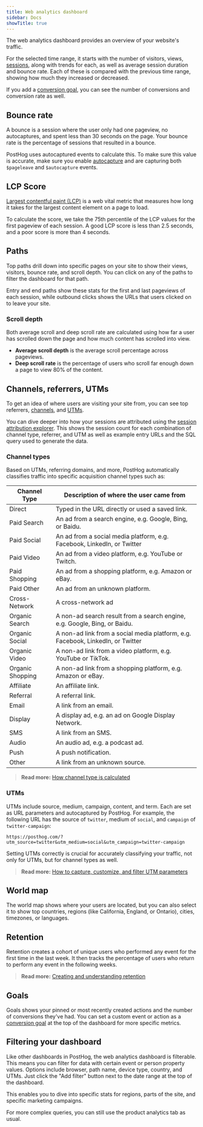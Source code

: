 ```yaml
---
title: Web analytics dashboard
sidebar: Docs
showTitle: true
---
```


The web analytics dashboard provides an overview of your website's traffic. 

For the selected time range, it starts with the number of visitors, views, [sessions](/docs/data/sessions), along with trends for each, as well as average session duration and bounce rate. Each of these is compared with the previous time range, showing how much they increased or decreased.

<ProductScreenshot
  imageLight = "https://res.cloudinary.com/dmukukwp6/image/upload/web_analytics_top_light_mode_2024_10_be53cf5325.png"
  imageDark = "https://res.cloudinary.com/dmukukwp6/image/upload/web_analytics_top_dark_mode_2024_10_6aa6dc9aeb.png"
  alt="Web analytics dashboard" 
  classes="rounded"
/>

If you add a [conversion goal](/docs/web-analytics/conversion-goals), you can see the number of conversions and conversion rate as well.

## Bounce rate

A bounce is a session where the user only had one pageview, no autocaptures, and spent less than 30 seconds on the page. Your bounce rate is the percentage of sessions that resulted in a bounce.

PostHog uses autocaptured events to calculate this. To make sure this value is accurate, make sure you enable [autocapture](/docs/product-analytics/autocapture) and are capturing both `$pageleave` and `$autocapture` events.

## LCP Score

[Largest contentful paint (LCP)](https://web.dev/articles/lcp) is a web vital metric that measures how long it takes for the largest content element on a page to load. 

To calculate the score, we take the 75th percentile of the LCP values for the first pageview of each session. A good LCP score is less than 2.5 seconds, and a poor score is more than 4 seconds.

## Paths

Top paths drill down into specific pages on your site to show their views, visitors, bounce rate, and scroll depth. You can click on any of the paths to filter the dashboard for that path.

<ProductScreenshot
  imageLight = "https://res.cloudinary.com/dmukukwp6/image/upload/v1711580005/posthog.com/contents/images/docs/web-analytics/dashboard/paths-light.png" 
  imageDark = "https://res.cloudinary.com/dmukukwp6/image/upload/v1711580004/posthog.com/contents/images/docs/web-analytics/dashboard/paths-dark.png"
  alt="Web analytics dashboard" 
  classes="rounded"
/>

Entry and end paths show these stats for the first and last pageviews of each session, while outbound clicks shows the URLs that users clicked on to leave your site.

### Scroll depth

Both average scroll and deep scroll rate are calculated using how far a user has scrolled down the page and how much content has scrolled into view.

- **Average scroll depth** is the average scroll percentage across pageviews.
- **Deep scroll rate** is the percentage of users who scroll far enough down a page to view 80% of the content.

## Channels, referrers, UTMs

To get an idea of where users are visiting your site from, you can see top referrers, [channels](/docs/data/channel-type), and [UTMs](/docs/data/utm-segmentation).

<ProductScreenshot
  imageLight = "https://res.cloudinary.com/dmukukwp6/image/upload/v1711580002/posthog.com/contents/images/docs/web-analytics/dashboard/referrers-light.png" 
  imageDark = "https://res.cloudinary.com/dmukukwp6/image/upload/v1711580002/posthog.com/contents/images/docs/web-analytics/dashboard/referrers-dark.png"
  alt="Web analytics referrers" 
  classes="rounded"
/>

You can dive deeper into how your sessions are attributed using the [session attribution explorer](https://us.posthog.com/web/session-attribution-explorer). This shows the session count for each combination of channel type, referrer, and UTM as well as example entry URLs and the SQL query used to generate the data.

### Channel types

Based on UTMs, referring domains, and more, PostHog automatically classifies traffic into specific acquisition channel types such as:

| Channel Type     | Description of where the user came from                                         |
|------------------|---------------------------------------------------------------------------------|
| Direct           | Typed in the URL directly or used a saved link.                                 |
| Paid Search      | An ad from a search engine, e.g. Google, Bing, or Baidu.                        |
| Paid Social      | An ad from a social media platform, e.g. Facebook, LinkedIn, or Twitter         |
| Paid Video       | An ad from a video platform, e.g. YouTube or Twitch.                            |
| Paid Shopping    | An ad from a shopping platform, e.g. Amazon or eBay.                            |
| Paid Other       | An ad from an unknown platform.                                                 |
| Cross-Network    | A cross-network ad                                                              |
| Organic Search   | A non-ad search result from a search engine, e.g. Google, Bing, or Baidu.       |
| Organic Social   | A non-ad link from a social media platform, e.g. Facebook, LinkedIn, or Twitter |
| Organic Video    | A non-ad link from a video platform, e.g. YouTube or TikTok.                    |
| Organic Shopping | A non-ad link from a shopping platform, e.g. Amazon or eBay.                    |
| Affiliate        | An affiliate link.                                                              |
| Referral         | A referral link.                                                                |
| Email            | A link from an email.                                                           |
| Display          | A display ad, e.g. an ad on Google Display Network.                             |
| SMS              | A link from an SMS.                                                             |
| Audio            | An audio ad, e.g. a podcast ad.                                                 |
| Push             | A push notification.                                                            |
| Other            | A link from an unknown source.                                                  |

<ProductScreenshot
  imageLight = "https://res.cloudinary.com/dmukukwp6/image/upload/v1711580001/posthog.com/contents/images/docs/web-analytics/dashboard/channels-light.png" 
  imageDark = "https://res.cloudinary.com/dmukukwp6/image/upload/v1711580003/posthog.com/contents/images/docs/web-analytics/dashboard/channels-dark.png"
  alt="Web analytics channel types" 
  classes="rounded"
/>

> **Read more:** [How channel type is calculated](/docs/data/channel-type)

### UTMs

UTMs include source, medium, campaign, content, and term. Each are set as URL parameters and autocaptured by PostHog. For example, the following URL has the source of `twitter`, medium of `social`, and `campaign` of `twitter-campaign`:

`https://posthog.com/?utm_source=twitter&utm_medium=social&utm_campaign=twitter-campaign`

Setting UTMs correctly is crucial for accurately classifying your traffic, not only for UTMs, but for channel types as well. 

> **Read more:** [How to capture, customize, and filter UTM parameters](/docs/data/utm-segmentation)

## World map

The world map shows where your users are located, but you can also select it to show top countries, regions (like California, England, or Ontario), cities, timezones, or languages.

<ProductScreenshot
  imageLight = "https://res.cloudinary.com/dmukukwp6/image/upload/v1711579999/posthog.com/contents/images/docs/web-analytics/dashboard/regions-light.png" 
  imageDark = "https://res.cloudinary.com/dmukukwp6/image/upload/v1711580000/posthog.com/contents/images/docs/web-analytics/dashboard/regions-dark.png"
  alt="Web analytics regions" 
  classes="rounded"
/>

## Retention

Retention creates a cohort of unique users who performed any event for the first time in the last week. It then tracks the percentage of users who return to perform any event in the following weeks. 

<ProductScreenshot
  imageLight = "https://res.cloudinary.com/dmukukwp6/image/upload/v1711579998/posthog.com/contents/images/docs/web-analytics/dashboard/retention-light.png" 
  imageDark = "https://res.cloudinary.com/dmukukwp6/image/upload/v1711579997/posthog.com/contents/images/docs/web-analytics/dashboard/retention-dark.png"
  alt="Web analytics retention" 
  classes="rounded"
/>

> **Read more:** [Creating and understanding retention](/docs/product-analytics/retention)

## Goals

Goals shows your pinned or most recently created actions and the number of conversions they've had. You can set a custom event or action as a [conversion goal](/docs/web-analytics/conversion-goals) at the top of the dashboard for more specific metrics.

<ProductScreenshot
  imageLight = "https://res.cloudinary.com/dmukukwp6/image/upload/Clean_Shot_2024_11_06_at_16_03_42_2x_bb31331709.png" 
  imageDark = "https://res.cloudinary.com/dmukukwp6/image/upload/Clean_Shot_2024_11_06_at_16_03_56_2x_c46b405ffa.png"
  alt="Web analytics goals" 
  classes="rounded"
/>

## Filtering your dashboard

Like other dashboards in PostHog, the web analytics dashboard is filterable. This means you can filter for data with certain event or person property values. Options include browser, path name, device type, country, and UTMs. Just click the "Add filter" button next to the date range at the top of the dashboard.

This enables you to dive into specific stats for regions, parts of the site, and specific marketing campaigns. 

For more complex queries, you can still use the product analytics tab as usual.
